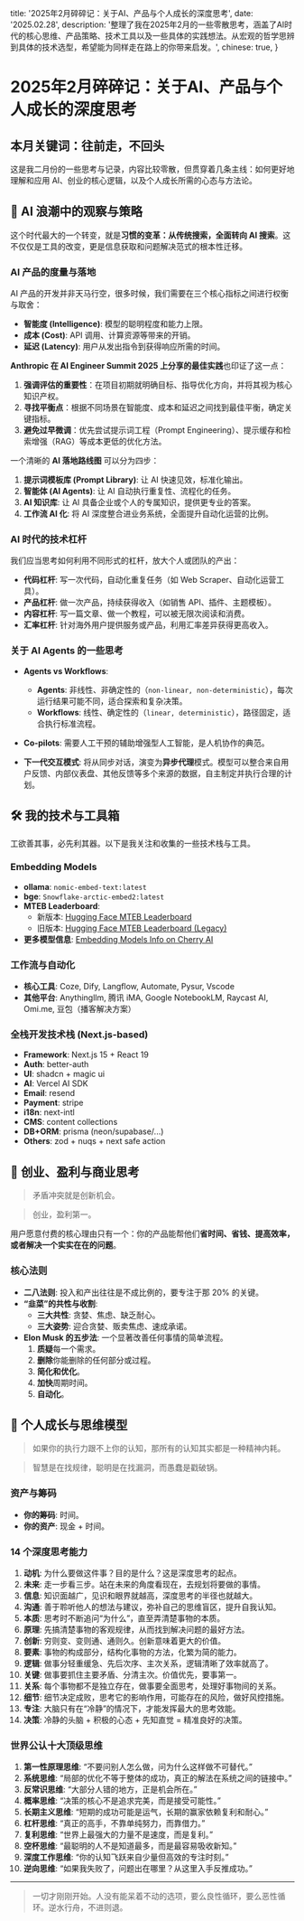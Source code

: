   title: '2025年2月碎碎记：关于AI、产品与个人成长的深度思考',
  date: '2025.02.28',
  description: '整理了我在2025年2月的一些零散思考，涵盖了AI时代的核心思维、产品策略、技术工具以及一些具体的实践想法。从宏观的哲学思辨到具体的技术选型，希望能为同样走在路上的你带来启发。',
  chinese: true,
}

# 2025年2月碎碎记：关于AI、产品与个人成长的深度思考

## 本月关键词：往前走，不回头

这是我二月份的一些思考与记录，内容比较零散，但贯穿着几条主线：如何更好地理解和应用 AI、创业的核心逻辑，以及个人成长所需的心态与方法论。

## 🌊 AI 浪潮中的观察与策略

这个时代最大的一个转变，就是**习惯的变革：从传统搜索，全面转向 AI 搜索**。这不仅仅是工具的改变，更是信息获取和问题解决范式的根本性迁移。

### AI 产品的度量与落地

AI 产品的开发并非天马行空，很多时候，我们需要在三个核心指标之间进行权衡与取舍：
- **智能度 (Intelligence)**: 模型的聪明程度和能力上限。
- **成本 (Cost)**: API 调用、计算资源等带来的开销。
- **延迟 (Latency)**: 用户从发出指令到获得响应所需的时间。

**Anthropic 在 AI Engineer Summit 2025 上分享的最佳实践**也印证了这一点：
1.  **强调评估的重要性**：在项目初期就明确目标、指导优化方向，并将其视为核心知识产权。
2.  **寻找平衡点**：根据不同场景在智能度、成本和延迟之间找到最佳平衡，确定关键指标。
3.  **避免过早微调**：优先尝试提示词工程（Prompt Engineering）、提示缓存和检索增强（RAG）等成本更低的优化方法。

一个清晰的 **AI 落地路线图** 可以分为四步：
1.  **提示词模板库 (Prompt Library)**: 让 AI 快速见效，标准化输出。
2.  **智能体 (AI Agents)**: 让 AI 自动执行重复性、流程化的任务。
3.  **AI 知识库**: 让 AI 具备企业或个人的专属知识，提供更专业的答案。
4.  **工作流 AI 化**: 将 AI 深度整合进业务系统，全面提升自动化运营的比例。

### AI 时代的技术杠杆

我们应当思考如何利用不同形式的杠杆，放大个人或团队的产出：
- **代码杠杆**: 写一次代码，自动化重复任务（如 Web Scraper、自动化运营工具）。
- **产品杠杆**: 做一次产品，持续获得收入（如销售 API、插件、主题模板）。
- **内容杠杆**: 写一篇文章、做一个教程，可以被无限次阅读和消费。
- **汇率杠杆**: 针对海外用户提供服务或产品，利用汇率差异获得更高收入。

### 关于 AI Agents 的一些思考

- **Agents vs Workflows**:
  - **Agents**: 非线性、非确定性的（`non-linear, non-deterministic`），每次运行结果可能不同，适合探索和复杂决策。
  - **Workflows**: 线性、确定性的（`linear, deterministic`），路径固定，适合执行标准流程。

- **Co-pilots**: 需要人工干预的辅助增强型人工智能，是人机协作的典范。

- **下一代交互模式**: 将从同步对话，演变为**异步代理**模式。模型可以整合来自用户反馈、内部仪表盘、其他反馈等多个来源的数据，自主制定并执行合理的计划。

## 🛠️ 我的技术与工具箱

工欲善其事，必先利其器。以下是我关注和收集的一些技术栈与工具。

### Embedding Models
- **ollama**: `nomic-embed-text:latest`
- **bge**: `Snowflake-arctic-embed2:latest`
- **MTEB Leaderboard**:
  - 新版本: [Hugging Face MTEB Leaderboard](https://huggingface.co/spaces/mteb/leaderboard)
  - 旧版本: [Hugging Face MTEB Leaderboard (Legacy)](https://huggingface.co/spaces/mteb/leaderboard_legacy)
- **更多模型信息**: [Embedding Models Info on Cherry AI](https://docs.cherry-ai.com/knowledge-base/emb-models-info)

### 工作流与自动化
- **核心工具**: Coze, Dify, Langflow, Automate, Pysur, Vscode
- **其他平台**: Anythingllm, 腾讯 iMA, Google NotebookLM, Raycast AI, Omi.me, 豆包（播客解决方案）

### 全栈开发技术栈 (Next.js-based)
- **Framework**: Next.js 15 + React 19
- **Auth**: better-auth
- **UI**: shadcn + magic ui
- **AI**: Vercel AI SDK
- **Email**: resend
- **Payment**: stripe
- **i18n**: next-intl
- **CMS**: content collections
- **DB+ORM**: prisma (neon/supabase/...)
- **Others**: zod + nuqs + next safe action

## 🚀 创业、盈利与商业思考

> 矛盾冲突就是创新机会。

> 创业，盈利第一。

用户愿意付费的核心理由只有一个：你的产品能帮他们**省时间、省钱、提高效率，或者解决一个实实在在的问题**。

### 核心法则
- **二八法则**: 投入和产出往往是不成比例的，要专注于那 20% 的关键。
- **“韭菜”的共性与收割**:
  - **三大共性**: 贪婪、焦虑、缺乏耐心。
  - **三大姿势**: 迎合贪婪、贩卖焦虑、速成承诺。
- **Elon Musk 的五步法**: 一个显著改善任何事情的简单流程。
  1.  **质疑**每一个需求。
  2.  **删除**你能删除的任何部分或过程。
  3.  **简化和优化**。
  4.  **加快**周期时间。
  5.  **自动化**。

## 🧠 个人成长与思维模型

> 如果你的执行力跟不上你的认知，那所有的认知其实都是一种精神内耗。

> 智慧是在找规律，聪明是在找漏洞，而愚蠢是戳破锅。

### 资产与筹码
- **你的筹码**: 时间。
- **你的资产**: 现金 + 时间。

### 14 个深度思考能力
1.  **动机**: 为什么要做这件事？目的是什么？这是深度思考的起点。
2.  **未来**: 走一步看三步。站在未来的角度看现在，去规划将要做的事情。
3.  **信息**: 知识面越广，见识和眼界就越高，深度思考的半径也就越大。
4.  **沟通**: 善于聆听他人的想法与建议，弥补自己的思维盲区，提升自我认知。
5.  **本质**: 思考时不断追问“为什么”，直至弄清楚事物的本质。
6.  **原理**: 先搞清楚事物的客观规律，从而找到解决问题的最好方法。
7.  **创新**: 穷则变、变则通、通则久。创新意味着更大的价值。
8.  **要素**: 事物的构成部分，结构化事物的方法，化繁为简的能力。
9.  **逻辑**: 做事分轻重缓急、先后次序、主次关系，逻辑清晰了效率就高了。
10. **关键**: 做事要抓住主要矛盾、分清主次。价值优先，要事第一。
11. **关系**: 每个事物都不是独立存在，做事要全面思考，处理好事物间的关系。
12. **细节**: 细节决定成败，思考它的影响作用，可能存在的风险，做好风控措施。
13. **专注**: 大脑只有在“冷静”的情况下，才能发挥最大的思考效能。
14. **决策**: 冷静的头脑 + 积极的心态 + 先知直觉 = 精准良好的决策。

### 世界公认十大顶级思维
1.  **第一性原理思维**: “不要问别人怎么做，问为什么这样做不可替代。”
2.  **系统思维**: “局部的优化不等于整体的成功，真正的解法在系统之间的链接中。”
3.  **反常识思维**: “大部分人错的地方，正是机会所在。”
4.  **概率思维**: “决策的核心不是追求完美，而是接受可能性。”
5.  **长期主义思维**: “短期的成功可能是运气，长期的赢家依赖复利和耐心。”
6.  **杠杆思维**: “真正的高手，不靠单纯努力，而靠借力。”
7.  **复利思维**: “世界上最强大的力量不是速度，而是复利。”
8.  **空杯思维**: “最聪明的人不是知道最多，而是最容易吸收新知。”
9.  **深度工作思维**: “你的认知飞跃来自少量但高效的专注时刻。”
10. **逆向思维**: “如果我失败了，问题出在哪里？从这里入手反推成功。”

---

> 一切才刚刚开始。人没有能呆着不动的选项，要么良性循环，要么恶性循环。逆水行舟，不进则退。